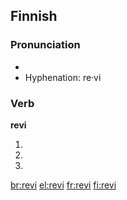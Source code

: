 ==Finnish==

===Pronunciation===
* {{IPA|lang=fi|[ˈre̞ʋiˣ]}}
* Hyphenation: re·vi

===Verb===
'''revi'''

# {{fi-form of|repiä|type=verb|mood=indicative|tense=present connegative}}
# {{fi-form of|repiä|type=verb|pr=second-person|pl=singular|mood=imperative|tense=present}}
# {{fi-form of|repiä|type=verb|pr=second-person|pl=singular|mood=imperative|tense=present connegative}}

[[br:revi]]
[[el:revi]]
[[fr:revi]]
[[fi:revi]]